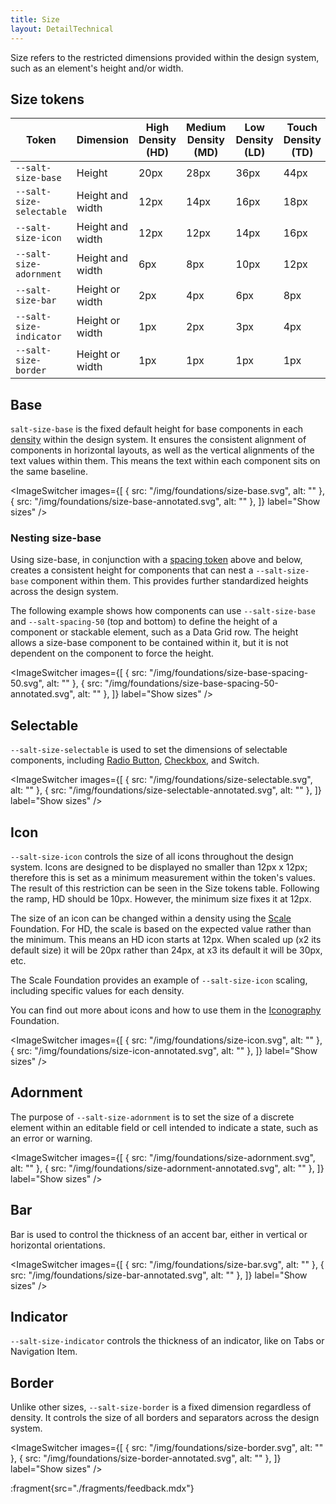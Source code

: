 ```yaml
---
title: Size
layout: DetailTechnical
---
```


Size refers to the restricted dimensions provided within the design system, such as an element's height and/or width.

## Size tokens

| Token                    | Dimension        | High Density (HD) | Medium Density (MD) | Low Density (LD) | Touch Density (TD) |
| ------------------------ | ---------------- | ----------------- | ------------------- | ---------------- | ------------------ |
| `--salt-size-base`       | Height           | 20px              | 28px                | 36px             | 44px               |
| `--salt-size-selectable` | Height and width | 12px              | 14px                | 16px             | 18px               |
| `--salt-size-icon`       | Height and width | 12px              | 12px                | 14px             | 16px               |
| `--salt-size-adornment`  | Height and width | 6px               | 8px                 | 10px             | 12px               |
| `--salt-size-bar`        | Height or width  | 2px               | 4px                 | 6px              | 8px                |
| `--salt-size-indicator`  | Height or width  | 1px               | 2px                 | 3px              | 4px                |
| `--salt-size-border`     | Height or width  | 1px               | 1px                 | 1px              | 1px                |

## Base

`salt-size-base` is the fixed default height for base components in each [density](./density) within the design system. It ensures the consistent alignment of components in horizontal layouts, as well as the vertical alignments of the text values within them. This means the text within each component sits on the same baseline.

<ImageSwitcher
  images={[
    { src: "/img/foundations/size-base.svg", alt: "" },
    { src: "/img/foundations/size-base-annotated.svg", alt: "" },
  ]}
  label="Show sizes"
/>

### Nesting size-base

Using size-base, in conjunction with a [spacing token](./spacing) above and below, creates a consistent height for components that can nest a `--salt-size-base` component within them. This provides further standardized heights across the design system.

The following example shows how components can use `--salt-size-base` and `--salt-spacing-50` (top and bottom) to define the height of a component or stackable element, such as a Data Grid row. The height allows a size-base component to be contained within it, but it is not dependent on the component to force the height.

<ImageSwitcher
  images={[
    { src: "/img/foundations/size-base-spacing-50.svg", alt: "" },
    { src: "/img/foundations/size-base-spacing-50-annotated.svg", alt: "" },
  ]}
  label="Show sizes"
/>

## Selectable

`--salt-size-selectable` is used to set the dimensions of selectable components, including [Radio Button](../components/radio-button), [Checkbox](../components/checkbox), and Switch.

<ImageSwitcher
  images={[
    { src: "/img/foundations/size-selectable.svg", alt: "" },
    { src: "/img/foundations/size-selectable-annotated.svg", alt: "" },
  ]}
  label="Show sizes"
/>

## Icon

`--salt-size-icon` controls the size of all icons throughout the design system. Icons are designed to be displayed no smaller than 12px x 12px; therefore this is set as a minimum measurement within the token's values. The result of this restriction can be seen in the Size tokens table. Following the ramp, HD should be 10px. However, the minimum size fixes it at 12px.

The size of an icon can be changed within a density using the [Scale](./scale) Foundation. For HD, the scale is based on the expected value rather than the minimum. This means an HD icon starts at 12px. When scaled up (x2 its default size) it will be 20px rather than 24px, at x3 its default it will be 30px, etc.

The Scale Foundation provides an example of `--salt-size-icon` scaling, including specific values for each density.

You can find out more about icons and how to use them in the [Iconography](./iconography) Foundation.

<ImageSwitcher
  images={[
    { src: "/img/foundations/size-icon.svg", alt: "" },
    { src: "/img/foundations/size-icon-annotated.svg", alt: "" },
  ]}
  label="Show sizes"
/>

## Adornment

The purpose of `--salt-size-adornment` is to set the size of a discrete element within an editable field or cell intended to indicate a state, such as an error or warning.

<ImageSwitcher
  images={[
    { src: "/img/foundations/size-adornment.svg", alt: "" },
    { src: "/img/foundations/size-adornment-annotated.svg", alt: "" },
  ]}
  label="Show sizes"
/>

## Bar

Bar is used to control the thickness of an accent bar, either in vertical or horizontal orientations.

<ImageSwitcher
  images={[
    { src: "/img/foundations/size-bar.svg", alt: "" },
    { src: "/img/foundations/size-bar-annotated.svg", alt: "" },
  ]}
  label="Show sizes"
/>

## Indicator

`--salt-size-indicator` controls the thickness of an indicator, like on Tabs or Navigation Item.

## Border

Unlike other sizes, `--salt-size-border` is a fixed dimension regardless of density. It controls the size of all borders and separators across the design system.

<ImageSwitcher
  images={[
    { src: "/img/foundations/size-border.svg", alt: "" },
    { src: "/img/foundations/size-border-annotated.svg", alt: "" },
  ]}
  label="Show sizes"
/>

:fragment{src="./fragments/feedback.mdx"}
